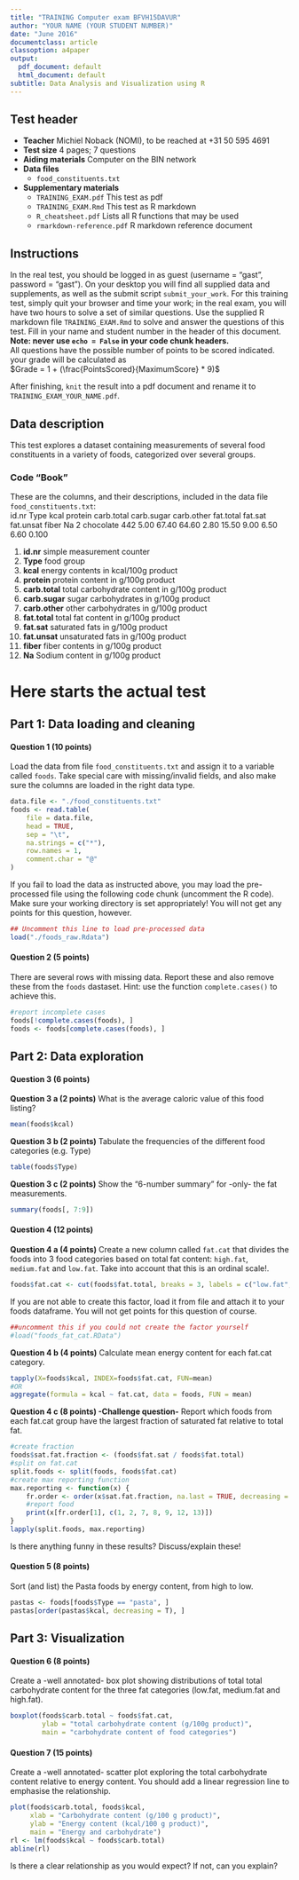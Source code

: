 ```yaml
---
title: "TRAINING Computer exam BFVH15DAVUR"
author: "YOUR NAME (YOUR STUDENT NUMBER)"
date: "June 2016"
documentclass: article
classoption: a4paper
output:
  pdf_document: default
  html_document: default
subtitle: Data Analysis and Visualization using R
---
```


## Test header

- **Teacher** Michiel Noback (NOMI), to be reached at +31 50 595 4691
- **Test size** 4 pages; 7 questions
- **Aiding materials** Computer on the BIN network
- **Data files**  
    - `food_constituents.txt`

- **Supplementary materials**  
    - `TRAINING_EXAM.pdf` This test as pdf
    - `TRAINING_EXAM.Rmd` This test as R markdown
    - `R_cheatsheet.pdf` Lists all R functions that may be used
    - `rmarkdown-reference.pdf` R markdown reference document

## Instructions

In the real test, you should be logged in as guest (username = "gast", password = "gast"). On your desktop you will find all supplied data and supplements, as well as the submit script `submit_your_work`.  For this training test, simply quit your browser and time your work; in the real exam, you will have two hours to solve a set of similar questions.
Use the supplied R markdown file `TRAINING_EXAM.Rmd` to solve and answer the questions of this test. Fill in your name and student number in the header of this document. **Note: never use `echo = False` in your code chunk headers.**  
All questions have the possible number of points to be scored indicated. your grade will be calculated as  
$Grade = 1 + (\frac{PointsScored}{MaximumScore} * 9)$  

After finishing, `knit` the result into a pdf document and rename it to `TRAINING_EXAM_YOUR_NAME.pdf`.


## Data description

This test explores a dataset containing measurements of several food constituents in a variety of foods, categorized over several groups.   

### Code "Book"

These are the columns, and their descriptions, included in the data file `food_constituents.txt`:  
id.nr	Type	kcal	protein	carb.total	carb.sugar	carb.other	fat.total	fat.sat	fat.unsat	fiber	Na 
2	chocolate	442	5.00	67.40	64.60	2.80	15.50	9.00	6.50	6.60	0.100

1. **id.nr** simple measurement counter
2. **Type** food group
3. **kcal** energy contents in kcal/100g product
3. **protein** protein content in g/100g product
4. **carb.total** total carbohydrate content in g/100g product
5. **carb.sugar** sugar carbohydrates in g/100g product
6. **carb.other** other carbohydrates in g/100g product
7. **fat.total** total fat content in g/100g product
8. **fat.sat** saturated fats in g/100g product
9. **fat.unsat** unsaturated fats in g/100g product
10. **fiber** fiber contents in g/100g product
11. **Na** Sodium content in g/100g product


# Here starts the actual test

## Part 1: Data loading and cleaning

#### Question 1 (10 points)

Load the data from file `food_constituents.txt` and assign it to a variable called `foods`. Take special care with missing/invalid fields, and also make sure the columns are loaded in the right data type. 

```r
data.file <- "./food_constituents.txt"
foods <- read.table(
    file = data.file,
    head = TRUE,
    sep = "\t",
    na.strings = c("*"),
    row.names = 1,
    comment.char = "@"
)
```


If you fail to load the data as instructed above, you may load the pre-processed file using the following code chunk (uncomment the R code). Make sure your working directory is set appropriately! You will not get any points for this question, however.

```r
## Uncomment this line to load pre-processed data
load("./foods_raw.Rdata")
```


#### Question 2 (5 points)

There are several rows with missing data. Report these and also remove these from the `foods` dastaset. Hint: use the function `complete.cases()` to achieve this.

```r
#report incomplete cases
foods[!complete.cases(foods), ]
foods <- foods[complete.cases(foods), ]
```


## Part 2: Data exploration

#### Question 3 (6 points)


**Question 3 a (2 points)** What is the average caloric value of this food listing?

```r
mean(foods$kcal)
```


**Question 3 b (2 points)** Tabulate the frequencies of the different food categories (e.g. Type)

```r
table(foods$Type)
```


**Question 3 c (2 points)** Show the "6-number summary" for -only- the fat measurements.

```r
summary(foods[, 7:9])
```


#### Question 4 (12 points)

**Question 4 a (4 points)** Create a new column called `fat.cat` that divides the foods into 3 food categories based on total fat content: `high.fat`, `medium.fat` and `low.fat`. Take into account that this is an ordinal scale!.

```r
foods$fat.cat <- cut(foods$fat.total, breaks = 3, labels = c("low.fat", "medium.fat", "high.fat"), ordered_result = T)
```

If you are not able to create this factor, load it from file and attach it to your foods dataframe. You will not get points for this question of course.

```r
##uncomment this if you could not create the factor yourself
#load("foods_fat_cat.RData")
```


**Question 4 b (4 points)** Calculate mean energy content for each fat.cat category.

```r
tapply(X=foods$kcal, INDEX=foods$fat.cat, FUN=mean)
#OR
aggregate(formula = kcal ~ fat.cat, data = foods, FUN = mean)
```


**Question 4 c (8 points) -Challenge question-** Report which foods from each fat.cat group have the largest fraction of saturated fat relative to total fat. 

```r
#create fraction
foods$sat.fat.fraction <- (foods$fat.sat / foods$fat.total)
#split on fat.cat
split.foods <- split(foods, foods$fat.cat)
#create max reporting function
max.reporting <- function(x) {
    fr.order <- order(x$sat.fat.fraction, na.last = TRUE, decreasing = T)
    #report food
    print(x[fr.order[1], c(1, 2, 7, 8, 9, 12, 13)])
}
lapply(split.foods, max.reporting)
```

Is there anything funny in these results? Discuss/explain these!


#### Question 5 (8 points)

Sort (and list) the Pasta foods by energy content, from high to low.

```r
pastas <- foods[foods$Type == "pasta", ]
pastas[order(pastas$kcal, decreasing = T), ]
```


## Part 3: Visualization


#### Question 6 (8 points)

Create a -well annotated- box plot showing distributions of total total carbohydrate content for the three fat categories (low.fat, medium.fat and high.fat).

```r
boxplot(foods$carb.total ~ foods$fat.cat,
        ylab = "total carbohydrate content (g/100g product)",
        main = "carbohydrate content of food categories")
```


#### Question 7 (15 points)

Create a -well annotated- scatter plot exploring the total carbohydrate content relative to energy content. You should add a linear regression line to emphasise the relationship.

```r
plot(foods$carb.total, foods$kcal,
     xlab = "Carbohydrate content (g/100 g product)",
     ylab = "Energy content (kcal/100 g product)",
     main = "Energy and carbohydrate")
rl <- lm(foods$kcal ~ foods$carb.total)
abline(rl)
```

Is there a clear relationship as you would expect?
If not, can you explain?
